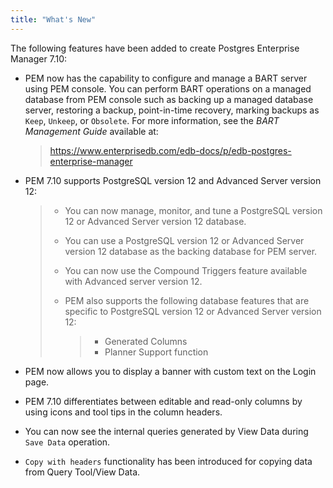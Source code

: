 ```yaml
---
title: "What's New"
---
```




The following features have been added to create Postgres Enterprise Manager 7.10:

-   PEM now has the capability to configure and manage a BART server using PEM console. You can perform BART operations on a managed database from PEM console such as backing up a managed database server, restoring a backup, point-in-time recovery, marking backups as `Keep`, `Unkeep`, or `Obsolete`. For more information, see the *BART Management Guide* available at:

    > <https://www.enterprisedb.com/edb-docs/p/edb-postgres-enterprise-manager>

-   PEM 7.10 supports PostgreSQL version 12 and Advanced Server version 12:

    > -   You can now manage, monitor, and tune a PostgreSQL version 12 or Advanced Server version 12 database.
    >
    > -   You can use a PostgreSQL version 12 or Advanced Server version 12 database as the backing database for PEM server.
    >
    > -   You can now use the Compound Triggers feature available with Advanced server version 12.
    >
    > -   PEM also supports the following database features that are specific to PostgreSQL version 12 or Advanced Server version 12:
    >
    >     > -   Generated Columns
    >     > -   Planner Support function

-   PEM now allows you to display a banner with custom text on the Login page.

-   PEM 7.10 differentiates between editable and read-only columns by using icons and tool tips in the column headers.

-   You can now see the internal queries generated by View Data during `Save Data` operation.

-   `Copy with headers` functionality has been introduced for copying data from Query Tool/View Data.
